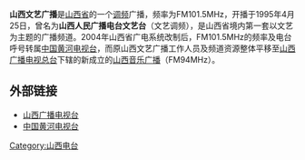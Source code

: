{{頻道資訊
| 頻道名稱         = 山西文藝廣播
| 頻道圖片檔案     = 
| 頻道圖片尺寸     = 
| 頻道圖片名稱     = 
| 所屬國家         = {{CHN}}
| 總部所在         = {{CHN}}[[山西省|山西省]]
| 播放地區         = {{CHN}}
| 開播日期         = 1995年4月25日
| 停播日期         =
| 頻道類別         = 
| 頻道口號         = 
| 擁有者           = [[中國黃河電視台|中國黃河電視台]]
| 前頻道名稱       = 山西人民廣播電台文藝台
| 被取代名稱       = 山西文藝廣播
| 集團同類頻道     = 
| 重播服務頻道     = 
| 頻道官方網站     = http://www.cyrtv.com/
|}}

'''山西文艺广播'''是[[山西省|山西省]]的一个[[调频|调频]]广播，频率为FM101.5MHz，开播于1995年4月25日，曾名为'''山西人民广播电台文艺台'''（文艺调频），是山西省境内第一套以文艺为主题的广播频道。2004年山西省广电系统改制后，FM101.5MHz的频率及电台呼号转属[[中国黄河电视台|中国黄河电视台]]，而原山西文艺广播工作人员及频道资源整体平移至[[山西广播电视总台|山西广播电视总台]]下辖的新成立的[[山西音乐广播|山西音乐广播]]（FM94MHz）。

== 外部链接 ==
*[http://www.sxrtv.com 山西广播电视台] {{Wayback|url=http://www.sxrtv.com/ |date=20070506051029 }}
*[http://www.cyrtv.com 中国黄河电视台] {{Wayback|url=http://www.cyrtv.com/ |date=20110811175025 }}
{{山西广播电视台}}
[[Category:山西电台|Category:山西电台]]